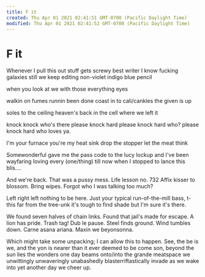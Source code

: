 ```yaml
---
title: F it
created: Thu Apr 01 2021 02:41:51 GMT-0700 (Pacific Daylight Time)
modified: Thu Apr 01 2021 02:41:52 GMT-0700 (Pacific Daylight Time)
---
```


# F it

Whenever I pull this out
stuff gets screwy
best writer I know
fucking galaxies
still we keep editing
non-violet indigo
blue pencil

when you look at we with those everything eyes

walkin on fumes
runnin been done
coast in to cali/cankles
the given is up

soles to the ceiling
heaven's back in
the cell where we left it

knock knock
who's there
please knock hard
please knock hard who?
please knock hard who loves ya.

I'm your furnace
you're my heat sink
drop the stopper
let the meat think

Somewonderful
gave me
the pass code
to
the
lucy
lockup
and I've been
wayfaring
loving every
(one/thing)
till now
when I stopped
to lance this blis....

And we're back.
That was a pussy mess.
Life lesson no. 732
Affix kisser to blossom.
Bring wipes.
Forgot who
I was talking too
much?

Left right left
nothing to be here.
Just your typical
run-of-the-mill bass, t-
this far from the tree-unk
it's tough to find shade
but I'm sure it's there.

We found seven halves
of chain links.
Found that jail's made for escape.
A lion has pride.
Trash tag! Dub le pause.
Steel finds ground.
Wind tumbles down.
Carne asana ariana.
Maxin we beyonsonna.

Which might take some unpacking;
I can allow this to happen.
See, the be is we,
and the yon is nearer
than it ever deemed to be
come son,
beyond the sun lies
the wonders one day
beams onto/into
the grande meatspace
we
unwittingly
unwaveringly
unabashedly
blasterriftastically
invade
as we wake into yet another day
we cheer up.
